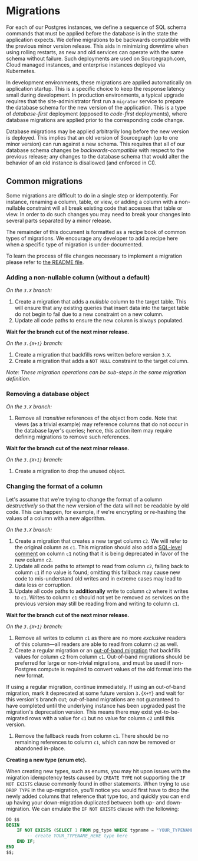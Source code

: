 # Migrations

For each of our Postgres instances, we define a sequence of SQL schema commands that must be applied before the database is in the state the application expects. We define migrations to be backwards compatible with the previous minor version release. This aids in minimizing downtime when using rolling restarts, as new and old services can operate with the same schema without failure. Such deployments are used on Sourcegraph.com, Cloud managed instances, and enterprise instances deployed via Kubernetes.

In development environments, these migrations are applied automatically on application startup. This is a specific choice to keep the response latency small during development. In production environments, a typical upgrade requires that the site-administrator first run a `migrator` service to prepare the database schema for the new version of the application. This is a type of _database-first_ deployment (opposed to _code-first_ deployments), where database migrations are applied prior to the corresponding code change.

Database migrations may be applied arbitrarily long before the new version is deployed. This implies that an old version of Sourcegraph (up to one minor version) can run against a new schema. This requires that all of our database schema changes be *backwards-compatible* with respect to the previous release; any changes to the database schema that would alter the behavior of an old instance is disallowed (and enforced in CI).

## Common migrations

Some migrations are difficult to do in a single step or idempotently. For instance, renaming a column, table, or view, or adding a column with a non-nullable constraint will all break existing code that accesses that table or view. In order to do such changes you may need to break your changes into several parts separated by a minor release.

The remainder of this document is formatted as a recipe book of common types of migrations. We encourage any developer to add a recipe here when a specific type of migration is under-documented.

To learn the process of file changes necessary to implement a migration please refer to [the README file](https://sourcegraph.com/github.com/sourcegraph/sourcegraph@main/-/blob/migrations/README.md).

### Adding a non-nullable column (without a default)

_On the `3.X` branch:_

1. Create a migration that adds a _nullable_ column to the target table. This will ensure that any existing queries that insert data into the target table do not begin to fail due to a new constraint on a new column.
1. Update all code paths to ensure the new column is always populated.

**Wait for the branch cut of the next minor release.**

_On the `3.{X+1}` branch:_

1. Create a migration that backfills rows written before version `3.X`.
1. Create a migration that adds a `NOT NULL` constraint to the target column.

_Note: These migration operations can be sub-steps in the same migration definition._

### Removing a database object

_On the `3.X` branch:_

1. Remove all _transitive_ references of the object from code. Note that views (as a trivial example) may reference columns that do not occur in the database layer's queries; hence, this action item may require defining migrations to remove such references.

**Wait for the branch cut of the next minor release.**

_On the `3.{X+1}` branch:_

1. Create a migration to drop the unused object.

### Changing the format of a column

Let's assume that we're trying to change the format of a column _destructively_ so that the new version of the data will not be readable by old code. This can happen, for example, if we're encrypting or re-hashing the values of a column with a new algorithm.

_On the `3.X` branch:_

1. Create a migration that creates a new target column `c2`. We will refer to the original column as `c1`. This migration should also add a [SQL-level comment](https://www.postgresql.org/docs/12/sql-comment.html) on column `c1` noting that it is being deprecated in favor of the new column `c2`.
1. Update all code paths to attempt to read from column `c2`, falling back to column `c1` if no value is found; omitting this fallback may cause new code to mis-understand old writes and in extreme cases may lead to data loss or corruption.
1. Update all code paths to **additionally** write to column `c2` where it writes to `c1`. Writes to column `c1` should not yet be removed as services on the previous version may still be reading from and writing to column `c1`.

**Wait for the branch cut of the next minor release.**

_On the `3.{X+1}` branch:_

1. Remove all writes to column `c1` as there are no more _exclusive_ readers of this column—all readers are able to read from column `c2` as well.
1. Create a regular migration or an [out-of-band migration](/dev/background-information/oobmigrations) that backfills values for column `c2` from column `c1`. Out-of-band migrations should be preferred for large or non-trivial migrations, and must be used if non-Postgres compute is required to convert values of the old format into the new format.

If using a regular migration, continue immediately. If using an out-of-band migration, mark it deprecated at some future version `3.{X+Y}` and wait for this version's branch cut; out-of-band migrations are not guaranteed to have completed until the underlying instance has been upgraded past the migration's deprecation version. This means there may exist yet-to-be-migrated rows with a value for `c1` but no value for column `c2` until this version.

1. Remove the fallback reads from column `c1`. There should be no remaining references to column `c1`, which can now be removed or abandoned in-place.

**Creating a new type (enum etc).**

When creating new types, such as enums, you may hit upon issues with the migration idempotency tests caused by `CREATE TYPE` not supporting the `IF NOT EXISTS` clause commonly found in other statements. When trying to use `DROP TYPE` in the up-migration, you'll notice you would first have to drop the newly added columns that reference that type too, and quickly you can end up having your down-migration duplicated between both up- and down-migration. We can emulate the `IF NOT EXISTS` clause with the following:

```sql
DO $$
BEGIN
    IF NOT EXISTS (SELECT 1 FROM pg_type WHERE typname = 'YOUR_TYPENAME_HERE') THEN
        -- create YOUR_TYPENAME_HERE type here
    END IF;
END
$$;
```
